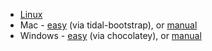 * [[Linux_installation|Linux]]
* Mac - [[MacOS automated installation|easy]] (via tidal-bootstrap), or [[MacOS installation|manual]]
* Windows - [[Windows choco install|easy]] (via chocolatey), or [[Windows_installation|manual]]